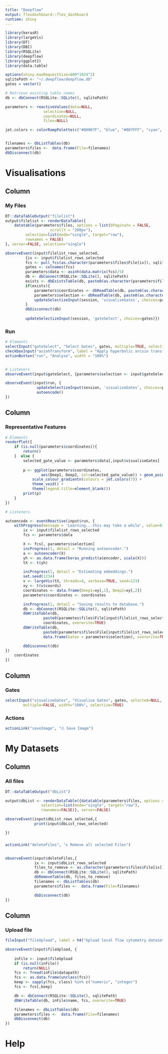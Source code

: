 ```yaml
---
title: "Deepflow"
output: flexdashboard::flex_dashboard
runtime: shiny
---
```


```r
library(kerasR)
library(largeVis)
library(DT)
library(DBI)
library(RSQLite)
library(deepflow)
library(ggplot2)
library(data.table)

options(shiny.maxRequestSize=600*1024^2) 
sqlitePath <- "~/.deepflow/deepflow.db"
gates = vector()

# Retrieve existing table names
db <- dbConnect(RSQLite::SQLite(), sqlitePath)

parameters <- reactiveValues(data=NULL,
			     selection=NULL,
			     coordinates=NULL,
			     files=NULL)

jet.colors <- colorRampPalette(c("#00007F", "blue", "#007FFF", "cyan", "#7FFF7F", "yellow", "#FF7F00", "red", "#7F0000"))


filenames <- dbListTables(db)
parameters$files <-  data.frame(File=filenames)
dbDisconnect(db)
```

Visualisations
=======================================================================


Column {data-width=250}
-----------------------------------------------------------------------
### My Files
```r
DT::dataTableOutput("filelist")
output$filelist <- renderDataTable({
	datatable(parameters$files, options = list(bPaginate = FALSE,
					scrollY = "200px"),
		 selection=list(mode="single", target="row"), 
		 rownames = FALSE)
}, server=FALSE, selection="single")

observeEvent(input$filelist_rows_selected,
	     {ix <- input$filelist_rows_selected
	     fcs <- pull_fcs(as.character(parameters$files$File[ix]), sqlitePath)
	     gates <- colnames(fcs)
	     parameters$data <- asinh(data.matrix(fcs)/5)
	     db <- dbConnect(RSQLite::SQLite(), sqlitePath)
	     exists <- dbExistsTable(db, paste0(as.character(parameters$files$File[ix]), "_coordinates"))
	     if(exists){
		     parameters$coordinates <- dbReadTable(db, paste0(as.character(parameters$files$File[ix]), "_coordinates"))
		     parameters$selection <- dbReadTable(db, paste0(as.character(parameters$files$File[ix]), "_gates"))[,1]
		     updateSelectizeInput(session, 'visualiseGates', choices=parameters$selection)
	     }
	     dbDisconnect(db)
 
	     updateSelectizeInput(session, 'gateSelect', choices=gates)})
```

### Run

```r

# Elements
selectInput("gateSelect", "Select Gates", gates, multiple=TRUE, selectize=FALSE, width="100%", size=8)
checkboxInput("asinhTransform", label = "Apply hyperbolic arcsin transformation", value = TRUE)
actionButton("run", "Analyse", width = "100%")


# Listeners
observeEvent(input$gateSelect, {parameters$selection <- input$gateSelect})

observeEvent(input$run, {
		      updateSelectizeInput(session, 'visualiseGates', choices=parameters$selection) 
		      autoencode()
})

```

Column {data-width=500}
-----------------------------------------------------------------------
### Representative Features

```r

# Elements
renderPlot({
	if (is.null(parameters$coordinates)){	
		return()
	}  else {	
		selected_gate_value <- parameters$data[,input$visualiseGates]	
		
		p <- ggplot(parameters$coordinates,
			    aes(Deep1, Deep2, col=selected_gate_value)) + geom_point() +
	   		scale_colour_gradientn(colours = jet.colors(7)) +
			theme_void() + 
			theme(legend.title=element_blank())
		print(p)
	}
})

# Listeners

autoencode <- eventReactive(input$run, {
	withProgress(message = 'Learning...this may take a while', value=0, max=4, {
		ix <- input$filelist_rows_selected
		fcs <- parameters$data

		X <- fcs[, parameters$selection]	
		incProgress(1, detail = "Running autoencoder.")
		a <- autoencoder(X)
		yh <- as.data.frame(keras_predict(a$encoder, scale(X)))
		tX <- t(yh)

		incProgress(1, detail = "Estimating embeddings.")
		set.seed(1234)
		v <- largeVis(tX, threads=4, verbose=TRUE, seed=123)
		xy <- t(v$coords)
		coordinates <- data.frame(Deep1=xy[,1], Deep2=xy[,2])
		parameters$coordinates <- coordinates

		incProgress(1, detail = "Saving results to database.")
		db <- dbConnect(RSQLite::SQLite(), sqlitePath)
		dbWriteTable(db,
			     paste0(parametes$files$File[input$filelist_rows_selected], "_coordinates"),
			     coordinates, overwrite=TRUE)
		dbWriteTable(db,
			     paste0(parameters$files$File[input$filelist_rows_selected], "_gates"),
			     data.frame(Gates = parameters$selection), overwrite=TRUE)	

		dbDisconnect(db)
})
	coordinates
})

```

Column {data-width=250}
-----------------------------------------------------------------------
### Gates
```r
selectInput("visualiseGates", "Visualise Gates", gates, selected=NULL,
	    multiple=FALSE, width="100%", selectize=TRUE)


```

### Actions

```r

actionLink("saveImage", "⎙ Save Image")

```

My Datasets
=======================================================================

Column {data-width=600}
-----------------------------------------------------------------------
### All files
```r
DT::dataTableOutput("dbList")

output$dbList <- renderDataTable({datatable(parameters$files, options = list(bPaginate=FALSE, scrollY = "200"),
				selection=list(mode="single", target="row"),
				rownames=FALSE)}, server=FALSE)

observeEvent(input$dbList_rows_selected,{
		     print(input$dbList_rows_selected)

})


```

###
```r
actionLink("deleteFiles", "x Remove all selected Files")


observeEvent(input$deleteFiles,{
		     ix <- input$dbList_rows_selected
		     files_to_remove <- as.character(parameters$files$File[ix])
		     db <- dbConnect(RSQLite::SQLite(), sqlitePath)
		     dbRemoveTable(db, files_to_remove)
		     filenames <- dbListTables(db)
		     parameters$files <-  data.frame(File=filenames)

		     dbDisconnect(db)	    
})

```

 Column {data-width=250}
----------------------------------------------------------------------
### Upload file

```r
fileInput("fileUpload", label = h4("Upload local flow cytometry datasets"))

observeEvent(input$fileUpload, {
	
	inFile <- input$fileUpload
	if (is.null(inFile))
		return(NULL)
	fcs <- fread(inFile$datapath)
	fcs <- as.data.frame(unclass(fcs))
	keep <- sapply(fcs, class) %in% c("numeric", "integer")
	fcs <- fcs[,keep]

	db <- dbConnect(RSQLite::SQLite(), sqlitePath)
	dbWriteTable(db, inFile$name, fcs, overwrite=TRUE)

	filenames <- dbListTables(db)
	parameters$files <-  data.frame(File=filenames)
	dbDisconnect(db)
})
```


Help
=======================================================================



